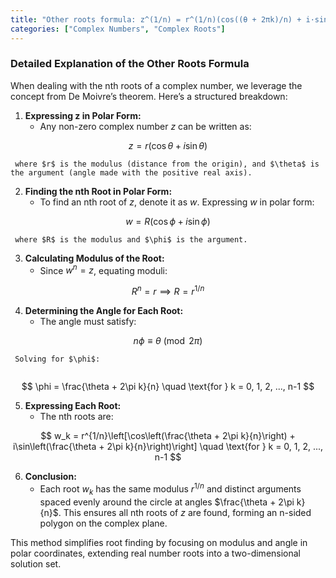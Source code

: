 ```yaml
---
title: "Other roots formula: z^(1/n) = r^(1/n)(cos((θ + 2πk)/n) + i·sin((θ + 2πk)/n))"
categories: ["Complex Numbers", "Complex Roots"]
---
```




### Detailed Explanation of the Other Roots Formula

When dealing with the nth roots of a complex number, we leverage the concept from De Moivre's theorem. Here's a structured breakdown:

1. **Expressing z in Polar Form:**
   - Any non-zero complex number $z$ can be written as:
     
$$
     z = r(\cos\theta + i\sin\theta)
     $$

     where $r$ is the modulus (distance from the origin), and $\theta$ is the argument (angle made with the positive real axis).

2. **Finding the nth Root in Polar Form:**
   - To find an nth root of $z$, denote it as $w$. Expressing $w$ in polar form:
     
$$
     w = R(\cos\phi + i\sin\phi)
     $$

     where $R$ is the modulus and $\phi$ is the argument.

3. **Calculating Modulus of the Root:**
   - Since $w^n = z$, equating moduli:
     
$$
     R^n = r \implies R = r^{1/n}
     $$


4. **Determining the Angle for Each Root:**
   - The angle must satisfy:
     
$$
     n\phi \equiv \theta \pmod{2\pi}
     $$

     Solving for $\phi$:
     
$$
     \phi = \frac{\theta + 2\pi k}{n} \quad \text{for } k = 0, 1, 2, ..., n-1
     $$


5. **Expressing Each Root:**
   - The nth roots are:
     
$$
     w_k = r^{1/n}\left[\cos\left(\frac{\theta + 2\pi k}{n}\right) + i\sin\left(\frac{\theta + 2\pi k}{n}\right)\right] \quad \text{for } k = 0, 1, 2, ..., n-1
     $$


6. **Conclusion:**
   - Each root $w_k$ has the same modulus $r^{1/n}$ and distinct arguments spaced evenly around the circle at angles $\frac{\theta + 2\pi k}{n}$. This ensures all nth roots of $z$ are found, forming an n-sided polygon on the complex plane.

This method simplifies root finding by focusing on modulus and angle in polar coordinates, extending real number roots into a two-dimensional solution set.
